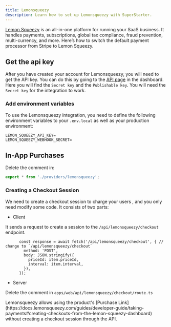 ```yaml
---
title: Lemonsqueezy
description: Learn how to set up Lemonsqueezy with SuperStarter.
---
```


[Lemon Squeezy](https://www.lemonsqueezy.com/) is an all-in-one platform for running your SaaS business. It handles payments, subscriptions, global tax compliance, fraud prevention, multi-currency, and more. Here’s how to switch the default payment processor from Stripe to Lemon Squeezy.

## Get the api key

After you have created your account for Lemonsqueezy, you will need to get the API key. You can do this by going to the [API page](https://app.lemonsqueezy.com/settings/api) in the dashboard. Here you will find the `Secret key` and the `Publishable key`. You will need the `Secret key` for the integration to work.

### Add environment variables

To use the Lemonsqueezy integration, you need to define the following environment variables to your `.env.local` as well as your production environment:

```env .env.local
LEMON_SQUEEZY_API_KEY=
LEMON_SQUEEZY_WEBHOOK_SECRET=
```

## In-App Purchases

Delete the comment in:
```ts /packages/payments/index.ts
export * from './providers/lemonsqueezy';
```

### Creating a Checkout Session

We need to create a checkout session to charge your users , and you only need modify some code. It consists of two parts:

- Client

It sends a request to create a session to the `/api/lemonsqueezy/checkout` endpoint.

```tsx apps/web/[locale]/components/payment/price-form.tsx
      const response = await fetch('/api/lemonsqueezy/checkout', { // change to `/api/lemonsqueezy/checkout`
        method: 'POST',
        body: JSON.stringify({
          priceId: item.priceId,
          interval: item.interval,
        }),
      });
```

- Server

Delete the comment in `apps/web/api/lemonsqueezy/checkout/route.ts`

<Tip>
Lemonsqueezy allows using the product's [Purchase Link](https://docs.lemonsqueezy.com/guides/developer-guide/taking-payments#creating-checkouts-from-the-lemon-squeezy-dashboard) without creating a checkout session through the API.
</Tip>